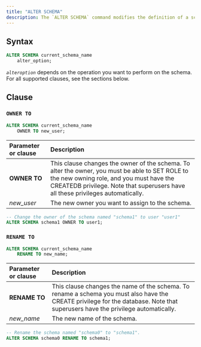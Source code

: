 ```yaml
---
title: "ALTER SCHEMA"
description: The `ALTER SCHEMA` command modifies the definition of a schema. To use this command, you must own the schema.
---
```


## Syntax

```sql
ALTER SCHEMA current_schema_name
    alter_option;
```

_`alteroption`_ depends on the operation you want to perform on the schema. For all supported clauses, see the sections below.

## Clause

### `OWNER TO`

```SQL
ALTER SCHEMA current_schema_name
    OWNER TO new_user;
```

| Parameter or clause | Description                                                                                                                                                                                                                   |
| :------------------ | :---------------------------------------------------------------------------------------------------------------------------------------------------------------------------------------------------------------------------- |
| **OWNER TO**        | This clause changes the owner of the schema. To alter the owner, you must be able to SET ROLE to the new owning role, and you must have the CREATEDB privilege. Note that superusers have all these privileges automatically. |
| _new\_user_         | The new owner you want to assign to the schema.                                                                                                                                                                               |

```sql
-- Change the owner of the schema named "schema1" to user "user1"
ALTER SCHEMA schema1 OWNER TO user1;
```

### `RENAME TO`

```sql
ALTER SCHEMA current_schema_name
    RENAME TO new_name;
```

| Parameter or clause | Description                                                                                                                                                                     |
| :------------------ | :------------------------------------------------------------------------------------------------------------------------------------------------------------------------------ |
| **RENAME TO**       | This clause changes the name of the schema. To rename a schema you must also have the CREATE privilege for the database. Note that superusers have the privilege automatically. |
| _new\_name_         | The new name of the schema.                                                                                                                                                     |

```sql
-- Rename the schema named "schema0" to "schema1".
ALTER SCHEMA schema0 RENAME TO schema1;
```
